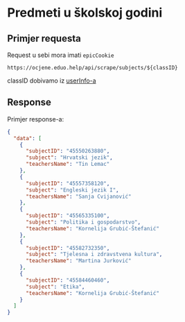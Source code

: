 
# Predmeti u školskoj godini

## Primjer requesta

<Callout emoji="⚠️">Request u sebi mora imati `epicCookie`</Callout>

`https://ocjene.eduo.help/api/scrape/subjects/${classID}`

classID dobivamo iz [userInfo-a](/REST/userinfo)

## Response

Primjer response-a:

```json
{
  "data": [
    {
      "subjectID": "45550263880",
      "subject": "Hrvatski jezik",
      "teachersName": "Tin Lemac"
    },
    {
      "subjectID": "45557358120",
      "subject": "Engleski jezik I",
      "teachersName": "Sanja Cvijanović"
    },
    {
      "subjectID": "45565335100",
      "subject": "Politika i gospodarstvo",
      "teachersName": "Kornelija Grubić-Štefanić"
    },
    {
      "subjectID": "45582732350",
      "subject": "Tjelesna i zdravstvena kultura",
      "teachersName": "Martina Jurković"
    },
    {
      "subjectID": "45584460460",
      "subject": "Etika",
      "teachersName": "Kornelija Grubić-Štefanić"
    }
  ]
}
```
